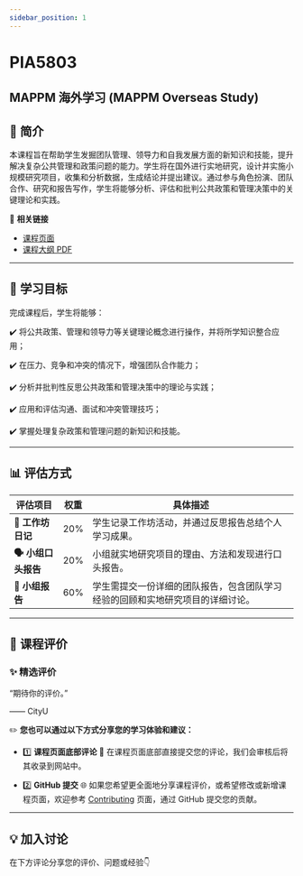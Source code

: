 ```yaml
---
sidebar_position: 1
---
```


# PIA5803
## MAPPM 海外学习 (MAPPM Overseas Study)

## **📘 简介**
本课程旨在帮助学生发掘团队管理、领导力和自我发展方面的新知识和技能，提升解决复杂公共管理和政策问题的能力。学生将在国外进行实地研究，设计并实施小规模研究项目，收集和分析数据，生成结论并提出建议。通过参与角色扮演、团队合作、研究和报告写作，学生将能够分析、评估和批判公共政策和管理决策中的关键理论和实践。

🔗 **相关链接**
- [课程页面](https://www.cityu.edu.hk/catalogue/pg/202526/course/PIA5803.htm)
- [课程大纲 PDF](https://www.cityu.edu.hk/catalogue/pg/202526/course/PIA5803.pdf)

---

## **🎯 学习目标**

完成课程后，学生将能够：

✔️ 将公共政策、管理和领导力等关键理论概念进行操作，并将所学知识整合应用；

✔️ 在压力、竞争和冲突的情况下，增强团队合作能力；

✔️ 分析并批判性反思公共政策和管理决策中的理论与实践；

✔️ 应用和评估沟通、面试和冲突管理技巧；

✔️ 掌握处理复杂政策和管理问题的新知识和技能。

---

## **📊 评估方式**

| **评估项目**              | **权重** | **具体描述**                                                                                       |
|--------------------------|---------|---------------------------------------------------------------------------------------------------|
| **📝 工作坊日记**          | 20%     | 学生记录工作坊活动，并通过反思报告总结个人学习成果。                                              |
| **🗣️ 小组口头报告**       | 20%     | 小组就实地研究项目的理由、方法和发现进行口头报告。                                                 |
| **📄 小组报告**           | 60%     | 学生需提交一份详细的团队报告，包含团队学习经验的回顾和实地研究项目的详细讨论。                      |

---

## **💬 课程评价**

### ✨ **精选评价**
<div className={commentStyles.commentBox}>
    <p className={commentStyles.commentText}>
        “期待你的评价。”
    </p>
    <p className={commentStyles.commentAuthor}>—— CityU</p>
</div>

✏️ **您也可以通过以下方式分享您的学习体验和建议：**

- 1️⃣ **课程页面底部评论**
💬 在课程页面底部直接提交您的评论，我们会审核后将其收录到网站中。

- 2️⃣ **GitHub 提交**
🌐 如果您希望更全面地分享课程评价，或希望修改或新增课程页面，欢迎参考 [Contributing](/contributing) 页面，通过 GitHub 提交您的贡献。

---

## **💡 加入讨论**

在下方评论分享您的评价、问题或经验👇
<Utterances />